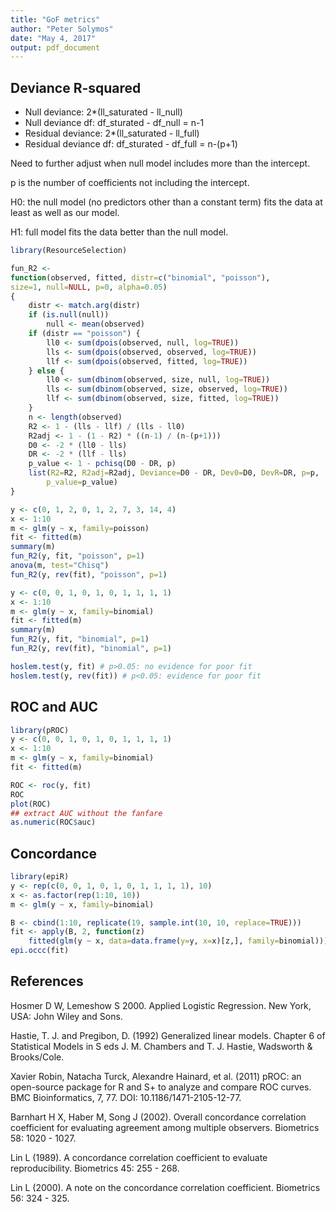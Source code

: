```yaml
---
title: "GoF metrics"
author: "Peter Solymos"
date: "May 4, 2017"
output: pdf_document
---
```


## Deviance R-squared

* Null deviance: 2*(ll_saturated - ll_null)
* Null deviance df: df_sturated - df_null = n-1
* Residual deviance: 2*(ll_saturated - ll_full)
* Residual deviance df: df_sturated - df_full = n-(p+1)

Need to further adjust when null model includes more than the intercept.

p is the number of coefficients not including the intercept.

H0: the null model (no predictors other than a constant term) fits 
the data at least as well as our model.

H1: full model fits the data better than the null model.

```r
library(ResourceSelection)

fun_R2 <-
function(observed, fitted, distr=c("binomial", "poisson"),
size=1, null=NULL, p=0, alpha=0.05)
{
    distr <- match.arg(distr)
    if (is.null(null))
        null <- mean(observed)
    if (distr == "poisson") {
        ll0 <- sum(dpois(observed, null, log=TRUE))
        lls <- sum(dpois(observed, observed, log=TRUE))
        llf <- sum(dpois(observed, fitted, log=TRUE))
    } else {
        ll0 <- sum(dbinom(observed, size, null, log=TRUE))
        lls <- sum(dbinom(observed, size, observed, log=TRUE))
        llf <- sum(dbinom(observed, size, fitted, log=TRUE))
    }
    n <- length(observed)
    R2 <- 1 - (lls - llf) / (lls - ll0)
    R2adj <- 1 - (1 - R2) * ((n-1) / (n-(p+1)))
    D0 <- -2 * (ll0 - lls)
    DR <- -2 * (llf - lls)
    p_value <- 1 - pchisq(D0 - DR, p)
    list(R2=R2, R2adj=R2adj, Deviance=D0 - DR, Dev0=D0, DevR=DR, p=p,
        p_value=p_value)
}

y <- c(0, 1, 2, 0, 1, 2, 7, 3, 14, 4)
x <- 1:10
m <- glm(y ~ x, family=poisson)
fit <- fitted(m)
summary(m)
fun_R2(y, fit, "poisson", p=1)
anova(m, test="Chisq")
fun_R2(y, rev(fit), "poisson", p=1)

y <- c(0, 0, 1, 0, 1, 0, 1, 1, 1, 1)
x <- 1:10
m <- glm(y ~ x, family=binomial)
fit <- fitted(m)
summary(m)
fun_R2(y, fit, "binomial", p=1)
fun_R2(y, rev(fit), "binomial", p=1)

hoslem.test(y, fit) # p>0.05: no evidence for poor fit
hoslem.test(y, rev(fit)) # p<0.05: evidence for poor fit

```

## ROC and AUC

```r
library(pROC)
y <- c(0, 0, 1, 0, 1, 0, 1, 1, 1, 1)
x <- 1:10
m <- glm(y ~ x, family=binomial)
fit <- fitted(m)

ROC <- roc(y, fit)
ROC
plot(ROC)
## extract AUC without the fanfare
as.numeric(ROC$auc)
```

## Concordance

```r
library(epiR)
y <- rep(c(0, 0, 1, 0, 1, 0, 1, 1, 1, 1), 10)
x <- as.factor(rep(1:10, 10))
m <- glm(y ~ x, family=binomial)

B <- cbind(1:10, replicate(19, sample.int(10, 10, replace=TRUE)))
fit <- apply(B, 2, function(z) 
    fitted(glm(y ~ x, data=data.frame(y=y, x=x)[z,], family=binomial)))
epi.occc(fit)
```


## References

Hosmer D W, Lemeshow S 2000. Applied Logistic Regression. New York, USA: John Wiley and Sons.

Hastie, T. J. and Pregibon, D. (1992) Generalized linear models. Chapter 6 of Statistical Models in S eds J. M. Chambers and T. J. Hastie, Wadsworth & Brooks/Cole.

Xavier Robin, Natacha Turck, Alexandre Hainard, et al. (2011) pROC: an open-source package for R and S+ to analyze and compare ROC curves. BMC Bioinformatics, 7, 77. DOI: 10.1186/1471-2105-12-77.

Barnhart H X, Haber M, Song J (2002). Overall concordance correlation coefficient for evaluating agreement among multiple observers. Biometrics 58: 1020 - 1027.

Lin L (1989). A concordance correlation coefficient to evaluate reproducibility. Biometrics 45: 255 - 268.

Lin L (2000). A note on the concordance correlation coefficient. Biometrics 56: 324 - 325.
